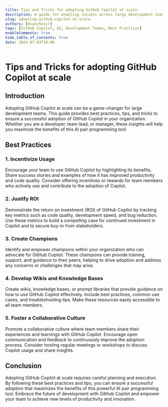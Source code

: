 ```yaml
---
title: Tips and Tricks for adopting GitHub Copilot at scale
description: A guide for enabling success across large development teams with the adoption of GitHub Copilot.
slug: adopting-github-copilot-at-scale
authors: [dsanchezcr]
tags: [GitHub Copilot, AI, Development Teams, Best Practices]
enableComments: true
hide_table_of_contents: true
date: 2024-07-03T18:00
---
```


# Tips and Tricks for adopting GitHub Copilot at scale

## Introduction

Adopting GitHub Copilot at scale can be a game-changer for large development teams. This guide provides best practices, tips, and tricks to ensure a successful adoption of GitHub Copilot in your organization. Whether you are a developer, team lead, or manager, these insights will help you maximize the benefits of this AI pair programming tool.

## Best Practices

### 1. Incentivize Usage

Encourage your team to use GitHub Copilot by highlighting its benefits. Share success stories and examples of how it has improved productivity and code quality. Consider offering incentives or rewards for team members who actively use and contribute to the adoption of Copilot.

### 2. Justify ROI

Demonstrate the return on investment (ROI) of GitHub Copilot by tracking key metrics such as code quality, development speed, and bug reduction. Use these metrics to build a compelling case for continued investment in Copilot and to secure buy-in from stakeholders.

### 3. Create Champions

Identify and empower champions within your organization who can advocate for GitHub Copilot. These champions can provide training, support, and guidance to their peers, helping to drive adoption and address any concerns or challenges that may arise.

### 4. Develop Wikis and Knowledge Bases

Create wikis, knowledge bases, or prompt libraries that provide guidance on how to use GitHub Copilot effectively. Include best practices, common use cases, and troubleshooting tips. Make these resources easily accessible to all team members.

### 5. Foster a Collaborative Culture

Promote a collaborative culture where team members share their experiences and learnings with GitHub Copilot. Encourage open communication and feedback to continuously improve the adoption process. Consider hosting regular meetings or workshops to discuss Copilot usage and share insights.

## Conclusion

Adopting GitHub Copilot at scale requires careful planning and execution. By following these best practices and tips, you can ensure a successful adoption that maximizes the benefits of this powerful AI pair programming tool. Embrace the future of development with GitHub Copilot and empower your team to achieve new levels of productivity and innovation.
